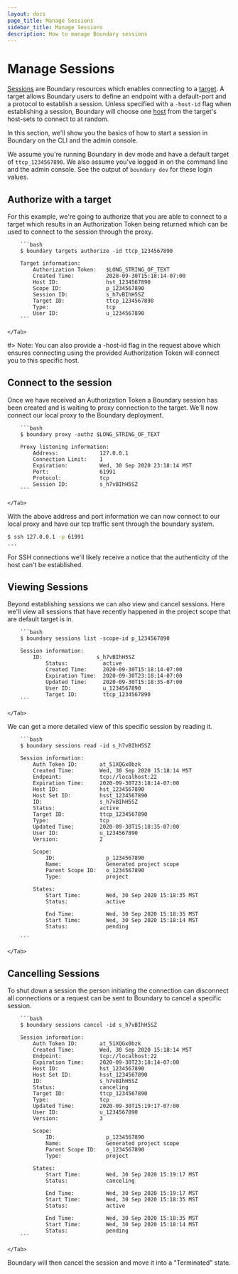 ```yaml
---
layout: docs
page_title: Manage Sessions
sidebar_title: Manage Sessions
description: How to manage Boundary sessions
---
```


# Manage Sessions

[Sessions](/docs/concepts/domain-model/sessions) are Boundary resources which enables connecting to a [target](/docs/concepts/domain-model/target). A target allows Boundary users to define an endpoint with a default-port and a protocol to establish a session. Unless specified with a `-host-id` flag when establishing a session, Boundary will choose one [host](/docs/concepts/domain-model/hosts) from the target's host-sets to connect to at random.

In this section, we'll show you the basics of how to start a session in Boundary on the CLI and the admin console.

We assume you're running Boundary in dev mode and have a default target of `ttcp_1234567890`. We also assume you've logged in on the command line and the admin console. See the output of `boundary dev` for these login values.

## Authorize with a target

For this example, we're going to authorize that you are able to connect to a target which results in an Authorization Token being returned which can be used to connect to the session through the proxy.

<Tabs>
    <Tab heading="CLI">

        ```bash
        $ boundary targets authorize -id ttcp_1234567890

        Target information:
            Authorization Token:   $LONG_STRING_OF_TEXT
            Created Time:          2020-09-30T15:18:14-07:00
            Host ID:               hst_1234567890
            Scope ID:              p_1234567890
            Session ID:            s_h7vBIhH5SZ
            Target ID:             ttcp_1234567890
            Type:                  tcp
            User ID:               u_1234567890
        ```

    </Tab>
</Tabs>

#> Note: You can also provide a -host-id flag in the request above which ensures connecting using the provided Authorization Token will connect you to this specific host.

## Connect to the session

Once we have received an Authorization Token a Boundary session has been created and is waiting to proxy connection to the target.  We'll now connect our local proxy to the Boundary deployment.

<Tabs>
    <Tab heading="CLI">

        ```bash
        $ boundary proxy -authz $LONG_STRING_OF_TEXT

        Proxy listening information:
            Address:             127.0.0.1
            Connection Limit:    1
            Expiration:          Wed, 30 Sep 2020 23:18:14 MST
            Port:                61991
            Protocol:            tcp
            Session ID:          s_h7vBIhH5SZ
        ```

    </Tab>
</Tabs>

With the above address and port information we can now connect to our local proxy and have our tcp traffic sent through the boundary system.

```bash
$ ssh 127.0.0.1 -p 61991
...
```

For SSH connections we'll likely receive a notice that the authenticity of the host can't be established.

## Viewing Sessions

Beyond establishing sessions we can also view and cancel sessions.  Here we'll view all sessions that have recently happened in the project scope that are default target is in.

<Tabs>
    <Tab heading="CLI">

        ```bash
        $ boundary sessions list -scope-id p_1234567890

        Session information:
            ID:                 s_h7vBIhH5SZ
                Status:           active
                Created Time:     2020-09-30T15:18:14-07:00
                Expiration Time:  2020-09-30T23:18:14-07:00
                Updated Time:     2020-09-30T15:18:35-07:00
                User ID:          u_1234567890
                Target ID:        ttcp_1234567890
        ```

    </Tab>
</Tabs>

We can get a more detailed view of this specific session by reading it.

<Tabs>
    <Tab heading="CLI">

        ```bash
        $ boundary sessions read -id s_h7vBIhH5SZ

        Session information:
            Auth Token ID:       at_51XQGx0bzk
            Created Time:        Wed, 30 Sep 2020 15:18:14 MST
            Endpoint:            tcp://localhost:22
            Expiration Time:     2020-09-30T23:18:14-07:00
            Host ID:             hst_1234567890
            Host Set ID:         hsst_1234567890
            ID:                  s_h7vBIhH5SZ
            Status:              active
            Target ID:           ttcp_1234567890
            Type:                tcp
            Updated Time:        2020-09-30T15:18:35-07:00
            User ID:             u_1234567890
            Version:             2

            Scope:
                ID:                p_1234567890
                Name:              Generated project scope
                Parent Scope ID:   o_1234567890
                Type:              project

            States:
                Start Time:        Wed, 30 Sep 2020 15:18:35 MST
                Status:            active

                End Time:          Wed, 30 Sep 2020 15:18:35 MST
                Start Time:        Wed, 30 Sep 2020 15:18:14 MST
                Status:            pending

        ```

    </Tab>
</Tabs>

## Cancelling Sessions

To shut down a session the person initiating the connection can disconnect all connections or a request can be sent to Boundary to cancel a specific session.

<Tabs>
    <Tab heading="CLI">

        ```bash
        $ boundary sessions cancel -id s_h7vBIhH5SZ

        Session information:
            Auth Token ID:       at_51XQGx0bzk
            Created Time:        Wed, 30 Sep 2020 15:18:14 MST
            Endpoint:            tcp://localhost:22
            Expiration Time:     2020-09-30T23:18:14-07:00
            Host ID:             hst_1234567890
            Host Set ID:         hsst_1234567890
            ID:                  s_h7vBIhH5SZ
            Status:              canceling
            Target ID:           ttcp_1234567890
            Type:                tcp
            Updated Time:        2020-09-30T15:19:17-07:00
            User ID:             u_1234567890
            Version:             3

            Scope:
                ID:                p_1234567890
                Name:              Generated project scope
                Parent Scope ID:   o_1234567890
                Type:              project

            States:
                Start Time:        Wed, 30 Sep 2020 15:19:17 MST
                Status:            canceling

                End Time:          Wed, 30 Sep 2020 15:19:17 MST
                Start Time:        Wed, 30 Sep 2020 15:18:35 MST
                Status:            active

                End Time:          Wed, 30 Sep 2020 15:18:35 MST
                Start Time:        Wed, 30 Sep 2020 15:18:14 MST
                Status:            pending
        ```

    </Tab>
</Tabs>

Boundary will then cancel the session and move it into a "Terminated" state.
